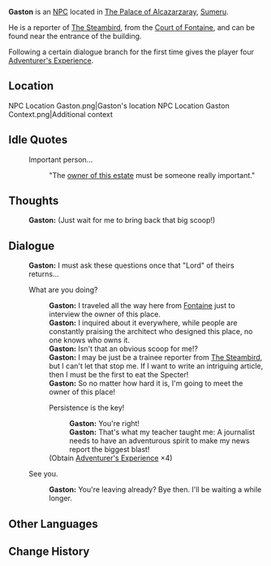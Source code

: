 {{Character Infobox
|type             = NPC
|image            = NPC Gaston.png
|region           = Sumeru
|affiliation      = The Steambird
|title            = Reporter, The Steambird

|father           = 
|mother           = 
|spouse           = 
|sibling          = 
|child            = 
|relative         = 

|voiceEN          = 
|voiceCN          = 
|voiceJP          = 
|dialoguereward   = {{Card|Adventurer's Experience|4}}
}}
'''Gaston''' is an [[NPC]] located in [[The Palace of Alcazarzaray]], [[Sumeru]].

He is a reporter of [[The Steambird]], from the [[Court of Fontaine]], and can be found near the entrance of the building.

Following a certain dialogue branch for the first time gives the player four [[Adventurer's Experience]].

==Location==
<gallery>
NPC Location Gaston.png|Gaston's location
NPC Location Gaston Context.png|Additional context
</gallery>
<!--
==Profile==
<!~~ Detailed story/lore information goes here. ~~>
''(To be added.)''

===Personality===
''(To be added.)''

===Appearance===
<!~~ Keep appearance section short and concise. Limit to 2 paragraphs with 3-4 sentences each. ~~>
''(To be added.)''

==Quests and Events==
{{Quests and Events}}
-->
==Idle Quotes==
{{Dialogue start}}
: {{DIcon|Idle}} Important person...
:: {{A|VO Gaston 01.ogg}} "The [[Dori|owner of this estate]] must be someone really important."
{{Dialogue end}}

==Thoughts==
{{All Schemes to Know Explanation|name=Gaston}}
{{Dialogue start}}
:{{A|VO Gaston All Schemes to Know 01.ogg}} '''Gaston:''' (Just wait for me to bring back that big scoop!)
{{Dialogue end}}

==Dialogue==
{{Dialogue start}}
:'''Gaston:''' I must ask these questions once that "Lord" of theirs returns...
:{{DIcon}} What are you doing?
::'''Gaston:''' I traveled all the way here from [[Fontaine]] just to interview the owner of this place.
::'''Gaston:''' I inquired about it everywhere, while people are constantly praising the architect who designed this place, no one knows who owns it.
::'''Gaston:''' Isn't that an obvious scoop for me!?
::'''Gaston:''' I may be just be a trainee reporter from [[The Steambird]], but I can't let that stop me. If I want to write an intriguing article, then I must be the first to eat the Specter!
::'''Gaston:''' So no matter how hard it is, I'm going to meet the owner of this place!
::{{DIcon|Reward}} Persistence is the key!
:::'''Gaston:''' You're right!
:::'''Gaston:''' That's what my teacher taught me: A journalist needs to have an adventurous spirit to make my news report the biggest blast!
::;(Obtain [[Adventurer's Experience]] ×4)
:{{DIcon}} See you.
::'''Gaston:''' You're leaving already? Bye then. I'll be waiting a while longer.
{{Dialogue end}}
<!--
==Event Dialogue==
===Event Name===
{{Dialogue start}}
:'''{{subst:PAGENAME}}:'''
{{Dialogue end}}

==Trivia==
* 
-->
==Other Languages==
{{Other Languages
|default_hidden = 1
|en      = Gaston
|zhs     = 加斯顿
|zhs_rm  = Jiāsīdùn
|zht     = 加斯頓
|zht_rm  = Jiāsīdùn
|ja      = ガストン
|ja_rm   = Gasuton
|ko      = 가스톤
|ko_rm   = Gaseuton
|es      = Gastón
|fr      = Gaston
|ru      = Гастон
|th      = Gaston
|vi      = Gaston
|de      = Gaston
|id      = Gaston
|pt      = Gaston
|tr      = Gaston
|it      = Gaston
}}

==Change History==
{{Change History|3.0}}
<!--
==References==
{{Reflist}}
-->